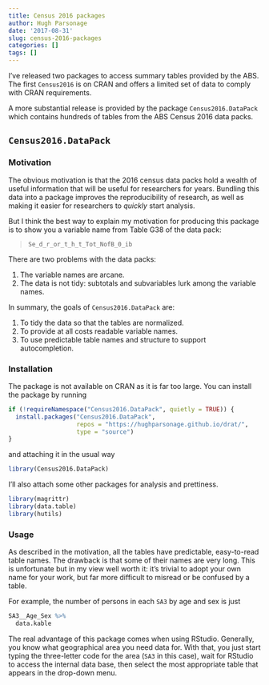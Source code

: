 ```yaml
---
title: Census 2016 packages
author: Hugh Parsonage
date: '2017-08-31'
slug: census-2016-packages
categories: []
tags: []
---
```


I've released two packages to access summary tables provided by the ABS.
The first `Census2016` is on CRAN and offers a limited set of data to comply with CRAN requirements.

A more substantial release is provided by the package `Census2016.DataPack` which contains hundreds of tables from the ABS Census 2016 data packs.

## `Census2016.DataPack`

### Motivation

The obvious motivation is that the 2016 census data packs hold a wealth of useful information that will be useful for researchers for years.
Bundling this data into a package improves the reproducibility of research,  as well as making it easier for researchers to *quickly* start analysis.

But I think the best way to explain my motivation for producing this package is to show you a variable name from Table G38 of the data pack:

> `Se_d_r_or_t_h_t_Tot_NofB_0_ib`

There are two problems with the data packs:

1. The variable names are arcane.
2. The data is not tidy: subtotals and subvariables lurk among the variable names.

In summary, the goals of `Census2016.DataPack` are:

1. To tidy the data so that the tables are normalized.
2. To provide at all costs readable variable names.
3. To use predictable table names and structure to support autocompletion.

### Installation

The package is not available on CRAN as it is far too large. You can install the package by running

```r
if (!requireNamespace("Census2016.DataPack", quietly = TRUE)) {
  install.packages("Census2016.DataPack", 
                   repos = "https://hughparsonage.github.io/drat/", 
                   type = "source")
}
```

and attaching it in the usual way

```r
library(Census2016.DataPack)
```

I'll also attach some other packages for analysis and prettiness.

```r
library(magrittr)
library(data.table)
library(hutils)
```


### Usage 

As described in the motivation, all the tables have predictable, easy-to-read table names.
The drawback is that some of their names are very long.
This is unfortunate but in my view well worth it: it's trivial to adopt your own name for your work, but far more difficult to misread or be confused by a table.

For example, the number of persons in each `SA3` by age and sex is just 

```r
SA3__Age_Sex %>%
  data.kable
```

The real advantage of this package comes when using RStudio. 
Generally, you know what geographical area you need data for.
With that, you just start typing the three-letter code for the area (`SA3` in this case), 
wait for RStudio to access the internal data base, then select the most appropriate table that appears in the drop-down menu.
